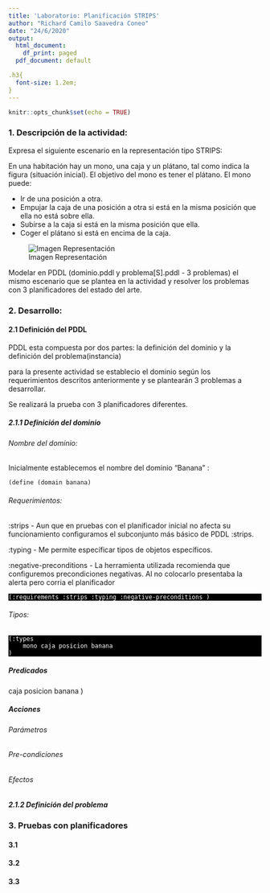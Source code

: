 ```yaml
---
title: 'Laboratorio: Planificación STRIPS'
author: "Richard Camilo Saavedra Coneo"
date: "24/6/2020"
output:
  html_document:
    df_print: paged
  pdf_document: default

.h3{
  font-size: 1.2em;
}
---
```


```r
knitr::opts_chunk$set(echo = TRUE)
```

### 1. Descripción de la actividad:

Expresa el siguiente escenario en la representación tipo STRIPS:
 
En una habitación hay un mono, una caja y un plátano, tal como indica la figura (situación inicial). El objetivo del mono es tener el plátano. El mono puede:

* Ir de una posición a otra.
* Empujar la caja de una posición a otra si está en la misma posición que ella no está sobre ella.
* Subirse a la caja si está en la misma posición que ella.
* Coger el plátano si está en encima de la caja.</br>


<div class="text-center">
![Imagen Representación](https://github.com/richardcmg7/pddl/blob/master/img/img1.jpg?raw=true)
</div>

Modelar en PDDL (dominio.pddl y problema[S].pddl - 3 problemas) el mismo escenario que se plantea en la actividad y resolver los problemas con 3 planificadores del estado del arte.

### 2. Desarrollo:

#### 2.1 Definición del PDDL

PDDL esta compuesta por dos partes: la definición del dominio y la definición del problema(instancia)

para la presente actividad se establecio el dominio según los requerimientos descritos anteriormente y se plantearán 3 problemas a desarrollar.

Se realizará la prueba con 3 planificadores diferentes.

##### 2.1.1 Definición del dominio
###### Nombre del dominio:

Inicialmente establecemos el nombre del dominio "Banana" :

`(define (domain banana)`

###### Requerimientos:

:strips - Aun que en pruebas con el planificador inicial no afecta su funcionamiento configuramos el subconjunto más básico de PDDL :strips.

:typing - Me permite específicar tipos de objetos específicos.

:negative-preconditions - La herramienta utilizada recomienda que configuremos precondiciones negativas. Al no colocarlo presentaba la alerta pero corria el planificador


<div style="background-color:#000000;color:#fff">
` (:requirements :strips :typing :negative-preconditions ) `
</div>
###### Tipos:

<div style="background-color:#000000;color:#fff">
    (:types
        mono caja posicion banana 
    )
</div>

##### Predicados

caja posicion banana 
)

##### Acciones

###### Parámetros
###### Pre-condiciones
###### Efectos


##### 2.1.2 Definición del problema



### 3. Pruebas con planificadores
#### 3.1
#### 3.2
#### 3.3